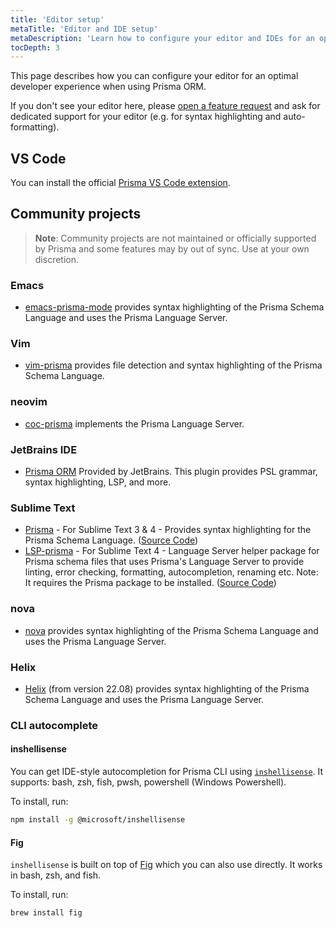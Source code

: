 ```yaml
---
title: 'Editor setup'
metaTitle: 'Editor and IDE setup'
metaDescription: 'Learn how to configure your editor and IDEs for an optimal developer experience with Prisma ORM.'
tocDepth: 3
---
```


<TopBlock title={frontMatter.title}>

This page describes how you can configure your editor for an optimal developer experience when using Prisma ORM.

If you don't see your editor here, please [open a feature request](https://github.com/prisma/prisma/issues/new?assignees=&labels=&template=feature_request.md&title=) and ask for dedicated support for your editor (e.g. for syntax highlighting and auto-formatting).

</TopBlock>

## VS Code

You can install the official [Prisma VS Code extension](https://marketplace.visualstudio.com/items?itemName=Prisma.prisma).

## Community projects

> **Note**: Community projects are not maintained or officially supported by Prisma and some features may by out of sync. Use at your own discretion.

### Emacs

- [emacs-prisma-mode](https://github.com/pimeys/emacs-prisma-mode) provides syntax highlighting of the Prisma Schema Language and uses the Prisma Language Server.

### Vim

- [vim-prisma](https://github.com/pantharshit00/vim-prisma) provides file detection and syntax highlighting of the Prisma Schema Language.

### neovim

- [coc-prisma](https://github.com/pantharshit00/coc-prisma) implements the Prisma Language Server.

### JetBrains IDE

- [Prisma ORM](https://plugins.jetbrains.com/plugin/20686-prisma-orm) Provided by JetBrains. This plugin provides PSL grammar, syntax highlighting, LSP, and more.

### Sublime Text

- [Prisma](https://packagecontrol.io/packages/Prisma) - For Sublime Text 3 & 4 - Provides syntax highlighting for the Prisma Schema Language. ([Source Code](https://github.com/Sublime-Instincts/PrismaHighlight/))
- [LSP-prisma](https://packagecontrol.io/packages/LSP-prisma) - For Sublime Text 4 - Language Server helper package for Prisma schema files that uses Prisma's Language Server to provide linting, error checking, formatting, autocompletion, renaming etc. Note: It requires the Prisma package to be installed. ([Source Code](https://github.com/Sublime-Instincts/LSP-prisma))

### nova

- [nova](https://extensions.panic.com/extensions/robb-j/robb-j.Prisma/) provides syntax highlighting of the Prisma Schema Language and uses the Prisma Language Server.

### Helix

- [Helix](https://helix-editor.com/) (from version 22.08) provides syntax highlighting of the Prisma Schema Language and uses the Prisma Language Server.

### CLI autocomplete

#### inshellisense

You can get IDE-style autocompletion for Prisma CLI using [`inshellisense`](https://github.com/microsoft/inshellisense/tree/main). It supports: bash, zsh, fish, pwsh, powershell (Windows Powershell).

To install, run:

```bash
npm install -g @microsoft/inshellisense
```

#### Fig

`inshellisense` is built on top of [Fig](https://fig.io/) which you can also use directly. It works in bash, zsh, and fish.

To install, run:

```bash
brew install fig
```
